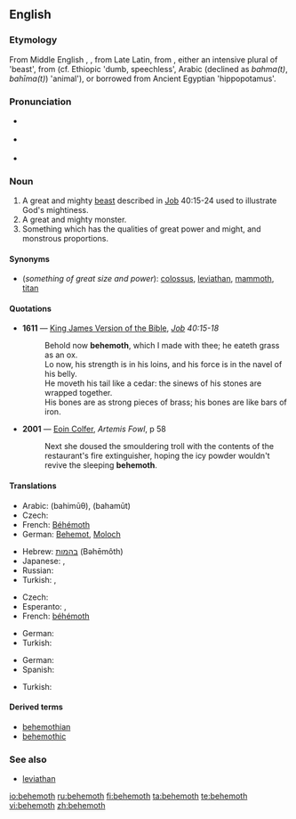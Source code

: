 {{was wotd|2006|July|3}}
==English==

{{wikipedia}}

===Etymology===
From Middle English {{term|bemoth|lang=enm}}, {{term|behemoth|lang=enm}}, from Late Latin, from {{etyl|he}} {{term|בהמות|tr=bəhēmōth|sc=Hebr}}, either an intensive plural of {{term|בהמה|tr=bəhēmāh|sc=Hebr}} 'beast', from {{proto|Semitic}} (cf. Ethiopic {{term||bəhma}} 'dumb, speechless', Arabic {{term||ʼabham}} (declined as ''bahma(t)'', ''bahīma(t)'') 'animal'), or borrowed from Ancient Egyptian {{term|p-ehe-mau|lang=egy}} 'hippopotamus'.

===Pronunciation===
* {{a|UK}} {{IPA|/bɪˈhiːməθ/}}
* {{a|US}} {{IPA|/bəˈhiːməθ/}}
* {{audio|en-us-behemoth.ogg|Audio (US)}}

===Noun===
{{en-noun}}

# A great and mighty [[beast]] described in [[Job]] 40:15-24 used to illustrate God's mightiness.
# A great and mighty monster.
# Something which has the qualities of great power and might, and monstrous proportions.

====Synonyms====
* (''something of great size and power''): [[colossus]], [[leviathan]], [[mammoth]], [[titan]]

====Quotations====
* '''1611''' — [[w:King James Version of the Bible|King James Version of the Bible]], ''[[s:Bible, King James, Job|Job]] 40:15-18''
*: Behold now '''behemoth''', which I made with thee; he eateth grass as an ox.<br/>Lo now, his strength is in his loins, and his force is in the navel of his belly.<br/>He moveth his tail like a cedar: the sinews of his stones are wrapped together.<br/>His bones are as strong pieces of brass; his bones are like bars of iron.
* '''2001''' — [[w:Eoin Colfer|Eoin Colfer]], ''Artemis Fowl'', p 58
*: Next she doused the smouldering troll with the contents of the restaurant's fire extinguisher, hoping the icy powder wouldn't revive the sleeping '''behemoth'''.

====Translations====
{{trans-top|mighty beast in the Book of Job}}
* Arabic: {{Arab|[[بهيموث]]}} (bahimūθ), {{Arab|[[بهموت]]}} (bahamūt)
* Czech: {{t|cs|behemot|m}}
* French: [[Béhémoth]]
* German: [[Behemot]], [[Moloch]] {{m}}
{{trans-mid}}
* Hebrew: [[בהמות]] (Bəhēmôth)
* Japanese: {{t|ja|ベヘモット|tr=behemotto|sc=Jpan}}, {{t|ja|ベヒーモス|tr=behīmosu|sc=Jpan}}
* Russian: {{t+|ru|бегемот|m}}
* Turkish: {{t|tr|behemot}},  {{t|tr|dev yaratık}}
{{trans-bottom}}

{{trans-top|mighty monster}}
* Czech: {{t|cs|obluda|f}}
* Esperanto: {{t-|eo|behemo|xs=Esperanto}},  {{t-|eo|behemoto|xs=Esperanto}}
* French: [[béhémoth]] {{m}}
{{trans-mid}}
* German: {{t-|de|Riesentier|n}}
* Turkish: {{t+|tr|dev}}
{{trans-bottom}}

{{trans-top|something of great size and power}}
* German: {{t+|de|Gigant|m}}
* Spanish: {{t|es|marmotreto}}
{{trans-mid}}
* Turkish: {{t+|tr|dev}}
{{trans-bottom}}

====Derived terms====
* [[behemothian]]
* [[behemothic]]

===See also===
* [[leviathan]]

[[io:behemoth]]
[[ru:behemoth]]
[[fi:behemoth]]
[[ta:behemoth]]
[[te:behemoth]]
[[vi:behemoth]]
[[zh:behemoth]]